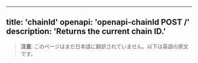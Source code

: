 <!-- AUTO-GENERATED-CONTENT:START (ENGLISH-COPY) -->
---
title: 'chainId'
openapi: 'openapi-chainId POST /'
description: 'Returns the current chain ID.'
---

> **注意**: このページはまだ日本語に翻訳されていません。以下は英語の原文です。
